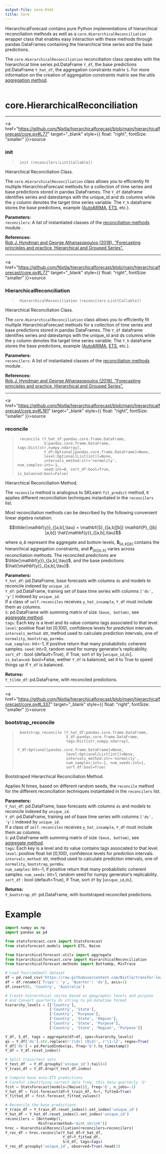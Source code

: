 ```yaml
---
output-file: core.html
title: Core
---
```



HierarchicalForecast contains pure Python implementations of
hierarchical reconciliation methods as well as a
`core.HierarchicalReconciliation` wrapper class that enables easy
interaction with these methods through pandas DataFrames containing the
hierarchical time series and the base predictions.

The `core.HierarchicalReconciliation` reconciliation class operates with
the hierarchical time series pd.DataFrame `Y_df`, the base predictions
pd.DataFrame `Y_hat_df`, the aggregation constraints matrix `S`. For
more information on the creation of aggregation constraints matrix see
the utils [aggregation
method](https://nixtla.github.io/hierarchicalforecast/utils.html#aggregate).<br/><br/>

# core.HierarchicalReconciliation

------------------------------------------------------------------------

<a
href="https://github.com/Nixtla/hierarchicalforecast/blob/main/hierarchicalforecast/core.py#L77"
target="_blank" style={{ float: "right", fontSize: "smaller" }}>source</a>

### init

> ``` text
>  init (reconcilers:List[Callable])
> ```

Hierarchical Reconciliation Class.

The `core.HierarchicalReconciliation` class allows you to efficiently
fit multiple HierarchicaForecast methods for a collection of time series
and base predictions stored in pandas DataFrames. The `Y_df` dataframe
identifies series and datestamps with the unique_id and ds columns while
the y column denotes the target time series variable. The `Y_h`
dataframe stores the base predictions, example
([AutoARIMA](https://nixtla.github.io/statsforecast/models.html#autoarima),
[ETS](https://nixtla.github.io/statsforecast/models.html#autoets),
etc.).

**Parameters:**<br/> `reconcilers`: A list of instantiated classes of the
[reconciliation
methods](https://nixtla.github.io/hierarchicalforecast/methods.html)
module .<br/>

**References:**<br/> [Rob J. Hyndman and George Athanasopoulos (2018).
“Forecasting principles and practice, Hierarchical and Grouped
Series”.](https://otexts.com/fpp3/hierarchical.html)

------------------------------------------------------------------------

<a
href="https://github.com/Nixtla/hierarchicalforecast/blob/main/hierarchicalforecast/core.py#L77"
target="_blank" style={{ float: "right", fontSize: "smaller" }}>source</a>

### HierarchicalReconciliation

> ``` text
>  HierarchicalReconciliation (reconcilers:List[Callable])
> ```

Hierarchical Reconciliation Class.

The `core.HierarchicalReconciliation` class allows you to efficiently
fit multiple HierarchicaForecast methods for a collection of time series
and base predictions stored in pandas DataFrames. The `Y_df` dataframe
identifies series and datestamps with the unique_id and ds columns while
the y column denotes the target time series variable. The `Y_h`
dataframe stores the base predictions, example
([AutoARIMA](https://nixtla.github.io/statsforecast/models.html#autoarima),
[ETS](https://nixtla.github.io/statsforecast/models.html#autoets),
etc.).

**Parameters:**<br/> `reconcilers`: A list of instantiated classes of the
[reconciliation
methods](https://nixtla.github.io/hierarchicalforecast/methods.html)
module .<br/>

**References:**<br/> [Rob J. Hyndman and George Athanasopoulos (2018).
“Forecasting principles and practice, Hierarchical and Grouped
Series”.](https://otexts.com/fpp3/hierarchical.html)

------------------------------------------------------------------------

<a
href="https://github.com/Nixtla/hierarchicalforecast/blob/main/hierarchicalforecast/core.py#L181"
target="_blank" style={{ float: "right", fontSize: "smaller" }}>source</a>

### reconcile

> ``` text
>  reconcile (Y_hat_df:pandas.core.frame.DataFrame,
>             S:pandas.core.frame.DataFrame, tags:Dict[str,numpy.ndarray],
>             Y_df:Optional[pandas.core.frame.DataFrame]=None,
>             level:Optional[List[int]]=None,
>             intervals_method:str='normality', num_samples:int=-1,
>             seed:int=0, sort_df:bool=True, is_balanced:bool=False)
> ```

Hierarchical Reconciliation Method.

The `reconcile` method is analogous to SKLearn `fit_predict` method, it
applies different reconciliation techniques instantiated in the
`reconcilers` list.

Most reconciliation methods can be described by the following convenient
linear algebra notation:

$$\tilde{\mathbf{y}}_{[a,b],\tau} = \mathbf{S}_{[a,b][b]} \mathbf{P}_{[b][a,b]} \hat{\mathbf{y}}_{[a,b],\tau}$$

where $a, b$ represent the aggregate and bottom levels,
$\mathbf{S}_{[a,b][b]}$ contains the hierarchical aggregation
constraints, and $\mathbf{P}_{[b][a,b]}$ varies across reconciliation
methods. The reconciled predictions are
$\tilde{\mathbf{y}}_{[a,b],\tau}$, and the base predictions
$\hat{\mathbf{y}}_{[a,b],\tau}$.

**Parameters:**<br/> `Y_hat_df`: pd.DataFrame, base forecasts with
columns `ds` and models to reconcile indexed by `unique_id`.<br/> `Y_df`:
pd.DataFrame, training set of base time series with columns
`['ds', 'y']` indexed by `unique_id`.<br/> If a class of
`self.reconciles` receives `y_hat_insample`, `Y_df` must include them as
columns.<br/> `S`: pd.DataFrame with summing matrix of size
`(base, bottom)`, see [aggregate
method](https://nixtla.github.io/hierarchicalforecast/utils.html#aggregate).<br/>
`tags`: Each key is a level and its value contains tags associated to
that level.<br/> `level`: positive float list \[0,100), confidence levels
for prediction intervals.<br/> `intervals_method`: str, method used to
calculate prediction intervals, one of `normality`, `bootstrap`,
`permbu`.<br/> `num_samples`: int=-1, if positive return that many
probabilistic coherent samples. `seed`: int=0, random seed for numpy
generator’s replicability.<br/> `sort_df` : bool (default=True), if True,
sort `df` by \[`unique_id`,`ds`\].<br/> `is_balanced`: bool=False, wether
`Y_df` is balanced, set it to True to speed things up if `Y_df` is
balanced.<br/>

**Returns:**<br/> `Y_tilde_df`: pd.DataFrame, with reconciled
predictions.

------------------------------------------------------------------------

<a
href="https://github.com/Nixtla/hierarchicalforecast/blob/main/hierarchicalforecast/core.py#L337"
target="_blank" style={{ float: "right", fontSize: "smaller" }}>source</a>

### bootstrap_reconcile

> ``` text
>  bootstrap_reconcile (Y_hat_df:pandas.core.frame.DataFrame,
>                       S_df:pandas.core.frame.DataFrame,
>                       tags:Dict[str,numpy.ndarray],
>                       Y_df:Optional[pandas.core.frame.DataFrame]=None,
>                       level:Optional[List[int]]=None,
>                       intervals_method:str='normality',
>                       num_samples:int=-1, num_seeds:int=1,
>                       sort_df:bool=True)
> ```

Bootstraped Hierarchical Reconciliation Method.

Applies N times, based on different random seeds, the `reconcile` method
for the different reconciliation techniques instantiated in the
`reconcilers` list.

**Parameters:**<br/> `Y_hat_df`: pd.DataFrame, base forecasts with
columns `ds` and models to reconcile indexed by `unique_id`.<br/> `Y_df`:
pd.DataFrame, training set of base time series with columns
`['ds', 'y']` indexed by `unique_id`.<br/> If a class of
`self.reconciles` receives `y_hat_insample`, `Y_df` must include them as
columns.<br/> `S`: pd.DataFrame with summing matrix of size
`(base, bottom)`, see [aggregate
method](https://nixtla.github.io/hierarchicalforecast/utils.html#aggregate).<br/>
`tags`: Each key is a level and its value contains tags associated to
that level.<br/> `level`: positive float list \[0,100), confidence levels
for prediction intervals.<br/> `intervals_method`: str, method used to
calculate prediction intervals, one of `normality`, `bootstrap`,
`permbu`.<br/> `num_samples`: int=-1, if positive return that many
probabilistic coherent samples. `num_seeds`: int=1, random seed for
numpy generator’s replicability.<br/> `sort_df` : bool (default=True), if
True, sort `df` by \[`unique_id`,`ds`\].<br/>

**Returns:**<br/> `Y_bootstrap_df`: pd.DataFrame, with bootstraped
reconciled predictions.

# Example

```python
import numpy as np
import pandas as pd

from statsforecast.core import StatsForecast
from statsforecast.models import ETS, Naive

from hierarchicalforecast.utils import aggregate
from hierarchicalforecast.core import HierarchicalReconciliation
from hierarchicalforecast.methods import BottomUp, MinTrace

# Load TourismSmall dataset
df = pd.read_csv('https://raw.githubusercontent.com/Nixtla/transfer-learning-time-series/main/datasets/tourism.csv')
df = df.rename({'Trips': 'y', 'Quarter': 'ds'}, axis=1)
df.insert(0, 'Country', 'Australia')

# Create hierarchical seires based on geographic levels and purpose
# And Convert quarterly ds string to pd.datetime format
hierarchy_levels = [['Country'],
                    ['Country', 'State'], 
                    ['Country', 'Purpose'], 
                    ['Country', 'State', 'Region'], 
                    ['Country', 'State', 'Purpose'], 
                    ['Country', 'State', 'Region', 'Purpose']]

Y_df, S_df, tags = aggregate(df=df, spec=hierarchy_levels)
qs = Y_df['ds'].str.replace(r'(\d+) (Q\d)', r'\1-\2', regex=True)
Y_df['ds'] = pd.PeriodIndex(qs, freq='Q').to_timestamp()
Y_df = Y_df.reset_index()

# Split train/test sets
Y_test_df  = Y_df.groupby('unique_id').tail(4)
Y_train_df = Y_df.drop(Y_test_df.index)

# Compute base auto-ETS predictions
# Careful identifying correct data freq, this data quarterly 'Q'
fcst = StatsForecast(models=[Naive()], freq='Q', n_jobs=-1)
Y_hat_df = fcst.forecast(df=Y_train_df, h=4, fitted=True)
Y_fitted_df = fcst.forecast_fitted_values()

# Reconcile the base predictions
Y_train_df = Y_train_df.reset_index().set_index('unique_id')
Y_hat_df = Y_hat_df.reset_index().set_index('unique_id')
reconcilers = [BottomUp(),
               MinTrace(method='mint_shrink')]
hrec = HierarchicalReconciliation(reconcilers=reconcilers)
Y_rec_df = hrec.reconcile(Y_hat_df=Y_hat_df, 
                          Y_df=Y_fitted_df,
                          S=S_df, tags=tags)
Y_rec_df.groupby('unique_id', observed=True).head(2)
```

